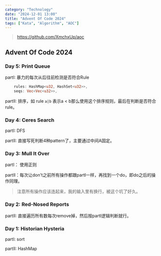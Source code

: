 ```yaml
---
category: "Technology"
date: "2024-12-01 13:00"
title: "Advent Of Code 2024"
tags: ["Kata", "Algorithm", "AOC"]
---
```


> https://github.com/XmchxUp/aoc

## Advent Of Code 2024

### Day 5: Print Queue

partI: 暴力的每次从后往前检测是否符合Rule

```rust
    rules: HashMap<u32, HashSet<u32>>,
    seqs: Vec<Vec<u32>>,
```

partII: 排序，如 rule `a|b` 表示a < b那么使用这个排序规则，最后在判断是否符合rule。

### Day 4: Ceres Search

partI: DFS

partII: 直接写死判断4种pattern了，主要通过中间A固定。

### Day 3: Mull It Over

partI： 使用正则

partII：每次让don't之前所有操作都跟partI一样，再找到一个do，即do之后的操作同理。

> 注意所有操作应该连起来，我的输入里有换行，被这个坑了好久。

### Day 2: Red-Nosed Reports

partII: 直接遍历所有数每次remove掉，然后按partI逻辑判断就行。

### Day 1: Historian Hysteria

partI: sort

partII: HashMap
